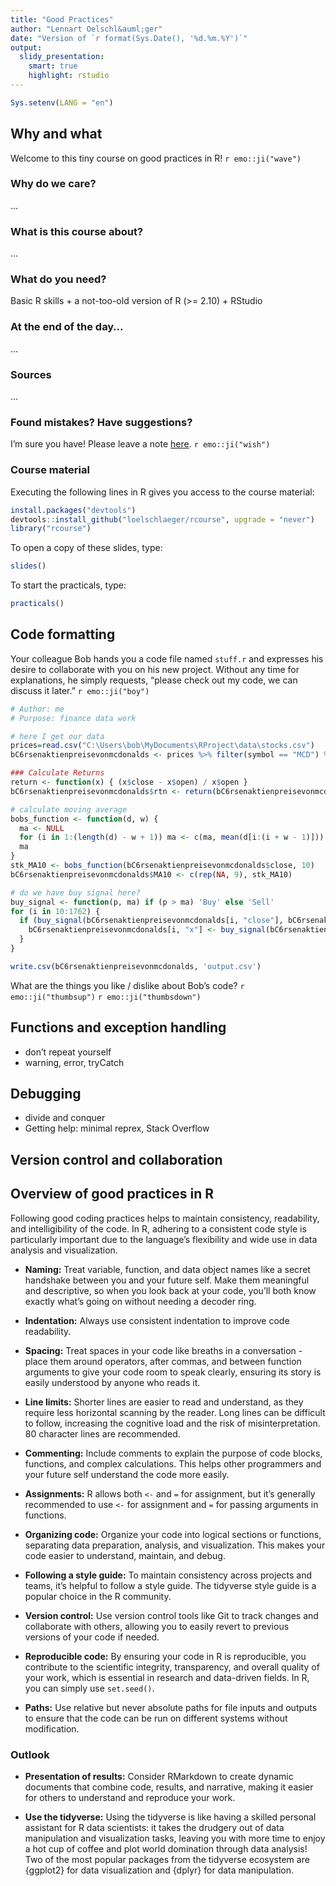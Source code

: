 ```yaml
---
title: "Good Practices"
author: "Lennart Oelschl&auml;ger"
date: "Version of `r format(Sys.Date(), '%d.%m.%Y')`"
output: 
  slidy_presentation:
    smart: true
    highlight: rstudio
---
```


```r
Sys.setenv(LANG = "en")
```
  
## Why and what 

Welcome to this tiny course on good practices in R! `r emo::ji("wave")`

### Why do we care?

...

### What is this course about?

...

### What do you need?

Basic R skills + a not-too-old version of R (>= 2.10) + RStudio

### At the end of the day...

...

### Sources

...

### Found mistakes? Have suggestions?

I'm sure you have! Please leave a note [here](https://github.com/loelschlaeger/rcourse/issues/new/choose). `r emo::ji("wish")`

### Course material

Executing the following lines in R gives you access to the course material:

```r
install.packages("devtools")
devtools::install_github("loelschlaeger/rcourse", upgrade = "never")
library("rcourse")
```

To open a copy of these slides, type:

```r
slides()
```

To start the practicals, type:

```r
practicals()
```

## Code formatting

Your colleague Bob hands you a code file named `stuff.r` and expresses his desire to collaborate with you on his new project. Without any time for explanations, he simply requests, "please check out my code, we can discuss it later." `r emo::ji("boy")`

```r
# Author: me
# Purpose: finance data work

# here I get our data
prices=read.csv("C:\Users\bob\MyDocuments\RProject\data\stocks.csv")
bC6rsenaktienpreisevonmcdonalds <- prices %>% filter(symbol == "MCD") %>% mutate("open" = lag(close))

### Calculate Returns
return <- function(x) { (x$close - x$open) / x$open } 
bC6rsenaktienpreisevonmcdonalds$rtn <- return(bC6rsenaktienpreisevonmcdonalds)

# calculate moving average
bobs_function <- function(d, w) {
  ma <- NULL
  for (i in 1:(length(d) - w + 1)) ma <- c(ma, mean(d[i:(i + w - 1)]))
  ma
}
stk_MA10 <- bobs_function(bC6rsenaktienpreisevonmcdonalds$close, 10)
bC6rsenaktienpreisevonmcdonalds$MA10 <- c(rep(NA, 9), stk_MA10)

# do we have buy signal here?
buy_signal <- function(p, ma) if (p > ma) 'Buy' else 'Sell'
for (i in 10:1762) {
  if (buy_signal(bC6rsenaktienpreisevonmcdonalds[i, "close"], bC6rsenaktienpreisevonmcdonalds[i, "MA10"]) == "Buy") {
    bC6rsenaktienpreisevonmcdonalds[i, "x"] <- buy_signal(bC6rsenaktienpreisevonmcdonalds[i, "close"], bC6rsenaktienpreisevonmcdonalds[i, "MA10"])
  }
}

write.csv(bC6rsenaktienpreisevonmcdonalds, 'output.csv')
```

What are the things you like / dislike about Bob's code? `r emo::ji("thumbsup")` `r emo::ji("thumbsdown")`

## Functions and exception handling

- don't repeat yourself
- warning, error, tryCatch

## Debugging

- divide and conquer
- Getting help: minimal reprex, Stack Overflow

## Version control and collaboration

## Overview of good practices in R

Following good coding practices helps to maintain consistency, readability, and intelligibility of the code. In R, adhering to a consistent code style is particularly important due to the language's flexibility and wide use in data analysis and visualization.

- **Naming:** Treat variable, function, and data object names like a secret handshake between you and your future self. Make them meaningful and descriptive, so when you look back at your code, you'll both know exactly what's going on without needing a decoder ring.

- **Indentation:** Always use consistent indentation to improve code readability.

- **Spacing:** Treat spaces in your code like breaths in a conversation - place them around operators, after commas, and between function arguments to give your code room to speak clearly, ensuring its story is easily understood by anyone who reads it.

- **Line limits:** Shorter lines are easier to read and understand, as they require less horizontal scanning by the reader. Long lines can be difficult to follow, increasing the cognitive load and the risk of misinterpretation. 80 character lines are recommended.

- **Commenting:** Include comments to explain the purpose of code blocks, functions, and complex calculations. This helps other programmers and your future self understand the code more easily.

- **Assignments:** R allows both `<-` and `=` for assignment, but it's generally recommended to use `<-` for assignment and `=` for passing arguments in functions. 

- **Organizing code:** Organize your code into logical sections or functions, separating data preparation, analysis, and visualization. This makes your code easier to understand, maintain, and debug.

- **Following a style guide:** To maintain consistency across projects and teams, it's helpful to follow a style guide. The tidyverse style guide is a popular choice in the R community.

- **Version control:** Use version control tools like Git to track changes and collaborate with others, allowing you to easily revert to previous versions of your code if needed.

- **Reproducible code:** By ensuring your code in R is reproducible, you contribute to the scientific integrity, transparency, and overall quality of your work, which is essential in research and data-driven fields. In R, you can simply use `set.seed()`.

- **Paths:** Use relative but never absolute paths for file inputs and outputs to ensure that the code can be run on different systems without modification.

### Outlook

- **Presentation of results:** Consider RMarkdown to create dynamic documents that combine code, results, and narrative, making it easier for others to understand and reproduce your work.

- **Use the tidyverse:** Using the tidyverse is like having a skilled personal assistant for R data scientists: it takes the drudgery out of data manipulation and visualization tasks, leaving you with more time to enjoy a hot cup of coffee and plot world domination through data analysis! Two of the most popular packages from the tidyverse ecosystem are {ggplot2} for data visualization and {dplyr} for data manipulation.


